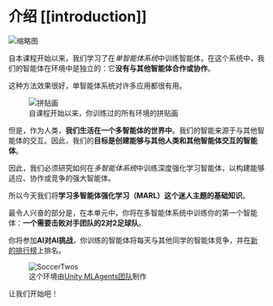 # 介绍 [[introduction]]

<img src="https://huggingface.co/datasets/huggingface-deep-rl-course/course-images/resolve/main/en/unit0/thumbnail.png" alt="缩略图"/>

自本课程开始以来，我们学习了在*单智能体系统*中训练智能体，在这个系统中，我们的智能体在环境中是独立的：它**没有与其他智能体合作或协作**。

这种方法效果很好，单智能体系统对许多应用都很有用。


<figure>

<img src="https://huggingface.co/datasets/huggingface-deep-rl-course/course-images/resolve/main/en/unit10/patchwork.jpg" alt="拼贴画"/>

<figcaption>
自课程开始以来，你训练过的所有环境的拼贴画
</figcaption>
</figure>

但是，作为人类，**我们生活在一个多智能体的世界中**。我们的智能来源于与其他智能体的交互。因此，我们的**目标是创建能够与其他人类和其他智能体交互的智能体**。

因此，我们必须研究如何在*多智能体系统*中训练深度强化学习智能体，以构建能够适应、协作或竞争的强大智能体。

所以今天我们将**学习多智能体强化学习（MARL）这个迷人主题的基础知识**。

最令人兴奋的部分是，在本单元中，你将在多智能体系统中训练你的第一个智能体：**一个需要击败对手团队的2对2足球队**。

你将参加**AI对AI挑战**，你训练的智能体将每天与其他同学的智能体竞争，并在[新的排行榜](https://huggingface.co/spaces/huggingface-projects/AIvsAI-SoccerTwos)上排名。

<figure>
<img src="https://huggingface.co/datasets/huggingface-deep-rl-course/course-images/resolve/main/en/unit10/soccertwos.gif" alt="SoccerTwos"/>

<figcaption>这个环境由<a href="https://github.com/Unity-Technologies/ml-agents">Unity MLAgents团队</a>制作</figcaption>

</figure>

让我们开始吧！
